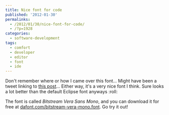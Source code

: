 ```yaml
---
title: Nice font for code
published: '2012-01-30'
permalinks:
  - /2012/01/30/nice-font-for-code/
  - /?p=1928
categories:
  - software-development
tags:
  - comfort
  - developer
  - editor
  - font
  - ide
---
```


Don't remember where or how I came over this font... Might have been a tweet linking to <a href="http://codeulate.com/2009/11/making-githubs-code-readable/">this post</a>... Either way, it's a very nice font I think. Sure looks a lot better than the default Eclipse font anyways :roll:

The font is called _Bitstream Vera Sans Mono_, and you can download it for free at <a href="http://www.dafont.com/bitstream-vera-mono.font">dafont.com/bitstream-vera-mono.font</a>. Go try it out!
